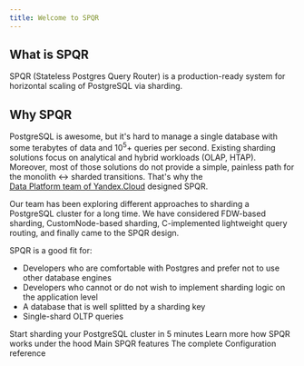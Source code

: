 ```yaml
---
title: Welcome to SPQR
---
```



## What is SPQR

SPQR (Stateless Postgres Query Router) is a production-ready system for horizontal scaling of PostgreSQL via sharding.

## Why SPQR

PostgreSQL is awesome, but it's hard to manage a single database with some terabytes of data and 10<sup>5</sup>+ queries per second. Existing sharding solutions focus on analytical and hybrid workloads (OLAP, HTAP). Moreover, most of those solutions do not provide a simple, painless path for the monolith \<-\> sharded transitions. That's why the<br /> [Data Platform team of Yandex.Cloud](https://cloud.yandex.com/en-ru/services#data-platform) designed SPQR.

Our team has been exploring different approaches to sharding a PostgreSQL cluster for a long time.  We have considered FDW-based sharding, CustomNode-based sharding, C-implemented lightweight query routing, and finally came to the SPQR design.

SPQR is a good fit for:

- Developers who are comfortable with Postgres and prefer not to use other database engines
- Developers who cannot or do not wish to implement sharding logic on the application level
- A database that is well splitted by a sharding key
- Single-shard OLTP queries

<CardGroup cols={2}>
  <Card
    title="Get started"
    icon="rocket"
    href="/welcome/get_started"
  >
    Start sharding your PostgreSQL cluster in 5 minutes
  </Card>
  <Card
    title="Internals"
    icon="code"
    href="/sharding/cluster_components/overview"
  >
    Learn more how SPQR works under the hood
  </Card>
  <Card
    title="Features"
    icon="stars"
    href="/features/sharding"
  >
    Main SPQR features
  </Card>
  <Card
    title="Configuration"
    icon="screwdriver-wrench"
    href="/configuration/balancer"
  >
    The complete Configuration reference
  </Card>
</CardGroup>
